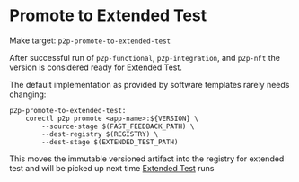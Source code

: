 # Promote to Extended Test


Make target: `p2p-promote-to-extended-test`

After successful run of `p2p-functional`, `p2p-integration`, and `p2p-nft` the version is considered ready for
Extended Test.

The default implementation as provided by software templates rarely needs changing:

```Make
p2p-promote-to-extended-test:
    corectl p2p promote <app-name>:${VERSION} \
        --source-stage $(FAST_FEEDBACK_PATH) \
        --dest-registry $(REGISTRY) \
        --dest-stage $(EXTENDED_TEST_PATH)
```

This moves the immutable versioned artifact into the registry for extended test and will be
picked up next time [Extended Test](/p2p/extended-test) runs

